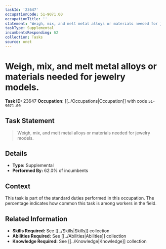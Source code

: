 ```yaml
---
taskId: '23647'
occupationCode: 51-9071.00
occupationTitle: ''
statement: 'Weigh, mix, and melt metal alloys or materials needed for jewelry models.'
taskType: Supplemental
incumbentsResponding: 62
collection: Tasks
source: onet
---
```

# Weigh, mix, and melt metal alloys or materials needed for jewelry models.

**Task ID:** 23647
**Occupation:** [[../Occupations|Occupation]] with code `51-9071.00`

## Task Statement

> Weigh, mix, and melt metal alloys or materials needed for jewelry models.

## Details

- **Type:** Supplemental
- **Performed By:** 62.0% of incumbents

## Context

This task is part of the standard duties performed in this occupation. The percentage indicates how common this task is among workers in the field.

## Related Information

- **Skills Required:** See [[../Skills|Skills]] collection
- **Abilities Required:** See [[../Abilities|Abilities]] collection
- **Knowledge Required:** See [[../Knowledge|Knowledge]] collection
